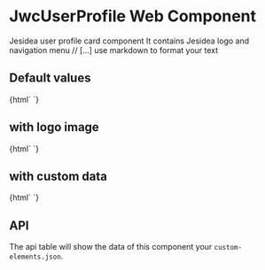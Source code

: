 
<Meta title="jwc-user-profile" />

# JwcUserProfile Web Component

Jesidea user profile card component
It contains Jesidea logo and navigation menu
// [...] use markdown to format your text

## Default values

<Preview withToolbar>
  <Story name="simple" height="250px">
    {html` <jwc-user-profile></jwc-user-profile> `}
  </Story>
</Preview>

## with logo image
<Preview withToolbar>
    <Story name="with logo" height="250px">
        {html`
            <jwc-user-profile
                image="https://www.bioecoactual.com/wp-content/uploads/2016/09/gandhi.jpg"
            ></jwc-user-profile>
        `}
    </Story>
</Preview>

## with custom data
<Preview withToolbar>
    <Story name="with custom data" height="250px">
        {html`
            <jwc-user-profile data='{ "name": "My project",  "occupation": "Tornero fresador", "website": "http://google.com" }'></jwc-user-profile>
        `}
    </Story>
</Preview>

## API

The api table will show the data of this component your `custom-elements.json`.

<Props of="jwc-user-profile" />

